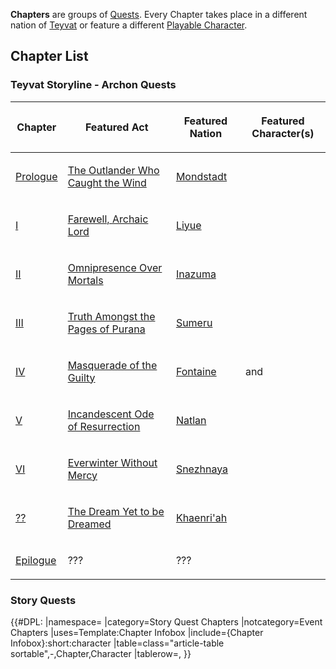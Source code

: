'''Chapters''' are groups of [[Quests]]. Every Chapter takes place in a different nation of [[Teyvat]] or feature a different [[Playable Character]].

==Chapter List==
===Teyvat Storyline - Archon Quests===
{| class="article-table sortable"
! Chapter
! Featured Act
! Featured Nation
! Featured Character(s)
|-
| [[Prologue]]
| [[The Outlander Who Caught the Wind]]
| [[Mondstadt]]
| {{Character|Diluc|30|nobr=1}}
|-
| [[Chapter I|I]]
| [[Farewell, Archaic Lord]]
| [[Liyue]]
| {{Character|Ningguang|30|nobr=1}}
|-
| [[Chapter II|II]]
| [[Omnipresence Over Mortals]]
| [[Inazuma]]
| {{Character|Ayaka|30|nobr=1}}
|-
| [[Chapter III|III]]
| [[Truth Amongst the Pages of Purana]]
| [[Sumeru]]
| {{Character|Cyno|30|nobr=1}}
|-
| [[Chapter IV|IV]]
| [[Masquerade of the Guilty]]
| [[Fontaine]]
| {{Character|Lyney|30|nobr=1}} and {{Character|Lynette|30|nobr=1}}
|-
| [[Chapter V|V]]
| [[Incandescent Ode of Resurrection]]
| [[Natlan]]
| {{Character|Iansan|30|nobr=1}}
|-
| [[Chapter VI|VI]]
| [[Everwinter Without Mercy]]
| [[Snezhnaya]]
| {{Character|Pulcinella|30|nobr=1}}
|-
| [[Chapter ??|??]]
| [[The Dream Yet to be Dreamed]]
| [[Khaenri'ah]]
| {{Character|Dainsleif|30|nobr=1}}
|-
| [[Epilogue]]
| ???
| ???
| {{Character|Traveler|30|nobr=1}}
|}

===Story Quests===
{{#DPL:
|namespace=
|category=Story Quest Chapters
|notcategory=Event Chapters
|uses=Template:Chapter Infobox
|include={Chapter Infobox}:short:character
|table=class="article-table sortable",-,Chapter,Character
|tablerow={{Chapter|%%|50|nobr=1}},{{Character|%%|50|nobr=1}}
}}

[[Category:Quests| ]]